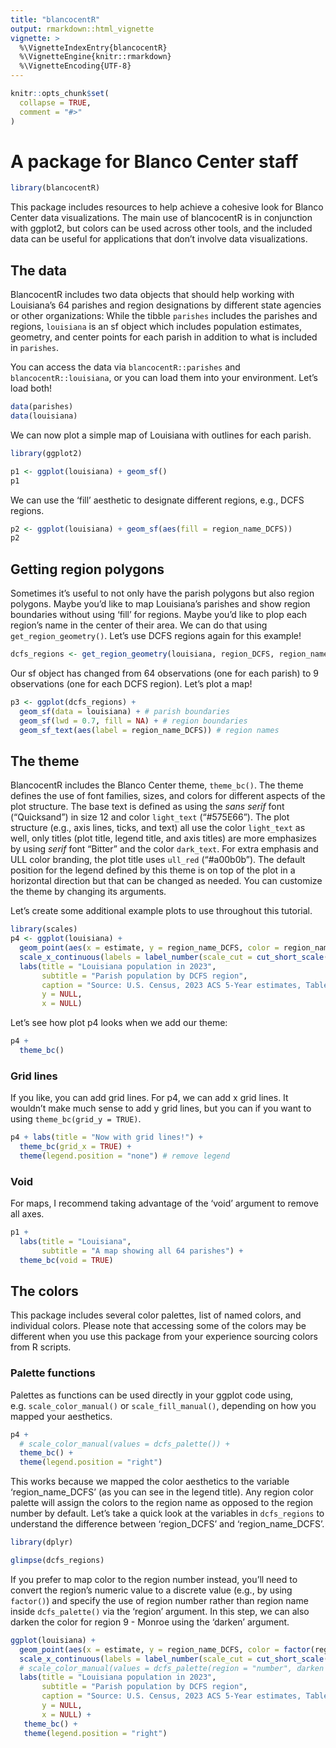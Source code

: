 ```yaml
---
title: "blancocentR"
output: rmarkdown::html_vignette
vignette: >
  %\VignetteIndexEntry{blancocentR}
  %\VignetteEngine{knitr::rmarkdown}
  %\VignetteEncoding{UTF-8}
---
```


```r
knitr::opts_chunk$set(
  collapse = TRUE,
  comment = "#>"
)
```

# A package for Blanco Center staff

```r
library(blancocentR)
```

This package includes resources to help achieve a cohesive look for Blanco Center data visualizations. The main use of blancocentR is in conjunction with ggplot2, but colors can be used across other tools, and the included data can be useful for applications that don't involve data visualizations.

## The data

BlancocentR includes two data objects that should help working with Louisiana's 64 parishes and region designations by different state agencies or other organizations: While the tibble `parishes` includes the parishes and regions, `louisiana` is an sf object which includes population estimates, geometry, and center points for each parish in addition to what is included in `parishes`.

You can access the data via `blancocentR::parishes` and `blancocentR::louisiana`, or you can load them into your environment. Let's load both!

```r
data(parishes)
data(louisiana)
```

We can now plot a simple map of Louisiana with outlines for each parish.

```r
library(ggplot2)

p1 <- ggplot(louisiana) + geom_sf()
p1
```

We can use the 'fill' aesthetic to designate different regions, e.g., DCFS regions.

```r
p2 <- ggplot(louisiana) + geom_sf(aes(fill = region_name_DCFS))
p2
```

## Getting region polygons

Sometimes it's useful to not only have the parish polygons but also region polygons. Maybe you'd like to map Louisiana's parishes and show region boundaries without using 'fill' for regions. Maybe you'd like to plop each region's name in the center of their area. We can do that using `get_region_geometry()`. Let's use DCFS regions again for this example!

```r
dcfs_regions <- get_region_geometry(louisiana, region_DCFS, region_name_DCFS)
```

Our sf object has changed from 64 observations (one for each parish) to 9 observations (one for each DCFS region). Let's plot a map!

```r
p3 <- ggplot(dcfs_regions) + 
  geom_sf(data = louisiana) + # parish boundaries
  geom_sf(lwd = 0.7, fill = NA) + # region boundaries
  geom_sf_text(aes(label = region_name_DCFS)) # region names
```

## The theme

BlancocentR includes the Blanco Center theme, `theme_bc()`. The theme defines the use of font families, sizes, and colors for different aspects of the plot structure. The base text is defined as using the *sans serif* font (“Quicksand”) in size 12 and color `light_text` (“#575E66”). The plot structure (e.g., axis lines, ticks, and text) all use the color `light_text` as well, only titles (plot title, legend title, and axis titles) are more emphasizes by using *serif* font “Bitter” and the color `dark_text`. For extra emphasis and ULL color branding, the plot title uses `ull_red` (“#a00b0b”). The default position for the legend defined by this theme is on top of the plot in a horizontal direction but that can be changed as needed. You can customize the theme by changing its arguments.

Let's create some additional example plots to use throughout this tutorial.

```r
library(scales)
p4 <- ggplot(louisiana) + 
  geom_point(aes(x = estimate, y = region_name_DCFS, color = region_name_DCFS)) +
  scale_x_continuous(labels = label_number(scale_cut = cut_short_scale())) +
  labs(title = "Louisiana population in 2023", 
       subtitle = "Parish population by DCFS region", 
       caption = "Source: U.S. Census, 2023 ACS 5-Year estimates, Table B01003",
       y = NULL, 
       x = NULL)
```

Let's see how plot p4 looks when we add our theme:

```r
p4 + 
  theme_bc()
```

### Grid lines

If you like, you can add grid lines. For p4, we can add x grid lines. It wouldn't make much sense to add y grid lines, but you can if you want to using `theme_bc(grid_y = TRUE)`.

```r
p4 + labs(title = "Now with grid lines!") + 
  theme_bc(grid_x = TRUE) + 
  theme(legend.position = "none") # remove legend
```

### Void

For maps, I recommend taking advantage of the 'void' argument to remove all axes.

```r
p1 + 
  labs(title = "Louisiana", 
       subtitle = "A map showing all 64 parishes") +
  theme_bc(void = TRUE)
```

## The colors

This package includes several color palettes, list of named colors, and individual colors. Please note that accessing some of the colors may be different when you use this package from your experience sourcing colors from R scripts.

### Palette functions

Palettes as functions can be used directly in your ggplot code using, e.g. `scale_color_manual()` or `scale_fill_manual()`, depending on how you mapped your aesthetics.

```r
p4 + 
  # scale_color_manual(values = dcfs_palette()) + 
  theme_bc() + 
  theme(legend.position = "right")
```

This works because we mapped the color aesthetics to the variable 'region_name_DCFS' (as you can see in the legend title). Any region color palette will assign the colors to the region name as opposed to the region number by default. Let's take a quick look at the variables in `dcfs_regions` to understand the difference between 'region_DCFS' and 'region_name_DCFS'.

```r
library(dplyr)

glimpse(dcfs_regions)
```

If you prefer to map color to the region number instead, you'll need to convert the region's numeric value to a discrete value (e.g., by using `factor()`) and specify the use of region number rather than region name inside `dcfs_palette()` via the 'region' argument. In this step, we can also darken the color for region 9 - Monroe using the 'darken' argument.

```r
ggplot(louisiana) + 
  geom_point(aes(x = estimate, y = region_name_DCFS, color = factor(region_DCFS))) +
  scale_x_continuous(labels = label_number(scale_cut = cut_short_scale())) +
  # scale_color_manual(values = dcfs_palette(region = "number", darken = 1)) +
  labs(title = "Louisiana population in 2023", 
       subtitle = "Parish population by DCFS region", 
       caption = "Source: U.S. Census, 2023 ACS 5-Year estimates, Table B01003",
       y = NULL, 
       x = NULL) +
   theme_bc() +
   theme(legend.position = "right")
```
